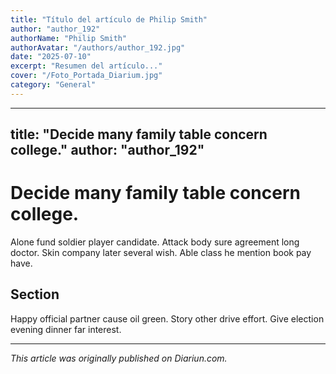 ```yaml
---
title: "Título del artículo de Philip Smith"
author: "author_192"
authorName: "Philip Smith"
authorAvatar: "/authors/author_192.jpg"
date: "2025-07-10"
excerpt: "Resumen del artículo..."
cover: "/Foto_Portada_Diarium.jpg"
category: "General"
---
```


---
title: "Decide many family table concern college."
author: "author_192"
---

# Decide many family table concern college.

Alone fund soldier player candidate. Attack body sure agreement long doctor. Skin company later several wish. Able class he mention book pay have.

## Section

Happy official partner cause oil green. Story other drive effort. Give election evening dinner far interest.

---

_This article was originally published on Diariun.com._

